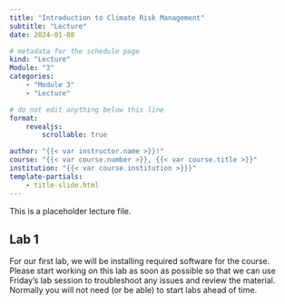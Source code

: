 ```yaml
---
title: "Introduction to Climate Risk Management"
subtitle: "Lecture"
date: 2024-01-08

# metadata for the schedule page
kind: "Lecture"
Module: "3"
categories:
    - "Module 3"
    - "Lecture"

# do not edit anything below this line
format:
    revealjs:
        scrollable: true

author: "{{< var instructor.name >}}!"
course: "{{< var course.number >}}, {{< var course.title >}}"
institution: "{{< var course.institution >}}}"
template-partials:
    - title-slide.html
---
```


This is a placeholder lecture file.

## Lab 1

For our first lab, we will be installing required software for the course.
Please start working on this lab as soon as possible so that we can use Friday's lab session to troubleshoot any issues and review the material.
Normally you will not need (or be able) to start labs ahead of time.